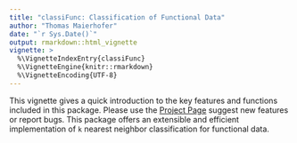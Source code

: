 ```yaml
---
title: "classiFunc: Classification of Functional Data"
author: "Thomas Maierhofer"
date: "`r Sys.Date()`"
output: rmarkdown::html_vignette
vignette: >
  %\VignetteIndexEntry{classiFunc}
  %\VignetteEngine{knitr::rmarkdown}
  %\VignetteEncoding{UTF-8}
---
```


This vignette gives a quick introduction to the key features and functions included in this package. Please use the [Project Page](https://github.com/maierhofert/classiFunc/) suggest new features or report bugs. This package offers an extensible and efficient implementation of `k` nearest neighbor classification for functional data.
<!-- All functionality of this package can also be accessed through the `mlr` package -->
<!-- [Project Page](https://github.com/mlr-org/mlr/). For an introduction on how to use `mlr` check out the [Online Tutorial](https://mlr-org.github.io/mlr-tutorial/). -->





<!-- Vignettes are long form documentation commonly included in packages. Because they are part of the distribution of the package, they need to be as compact as possible. The `html_vignette` output type provides a custom style sheet (and tweaks some options) to ensure that the resulting html is as small as possible. The `html_vignette` format: -->

<!-- - Never uses retina figures -->
<!-- - Has a smaller default figure size -->
<!-- - Uses a custom CSS stylesheet instead of the default Twitter Bootstrap style -->

<!-- ## Vignette Info -->

<!-- Note the various macros within the `vignette` section of the metadata block above. These are required in order to instruct R how to build the vignette. Note that you should change the `title` field and the `\VignetteIndexEntry` to match the title of your vignette. -->

<!-- ## Styles -->

<!-- The `html_vignette` template includes a basic CSS theme. To override this theme you can specify your own CSS in the document metadata as follows: -->

<!--     output:  -->
<!--       rmarkdown::html_vignette: -->
<!--         css: mystyles.css -->

<!-- ## Figures -->

<!-- The figure sizes have been customised so that you can easily put two images side-by-side.  -->

<!-- ```{r, fig.show='hold'} -->
<!-- plot(1:10) -->
<!-- plot(10:1) -->
<!-- ``` -->

<!-- You can enable figure captions by `fig_caption: yes` in YAML: -->

<!--     output: -->
<!--       rmarkdown::html_vignette: -->
<!--         fig_caption: yes -->

<!-- Then you can use the chunk option `fig.cap = "Your figure caption."` in **knitr**. -->

<!-- ## More Examples -->

<!-- You can write math expressions, e.g. $Y = X\beta + \epsilon$, footnotes^[A footnote here.], and tables, e.g. using `knitr::kable()`. -->

<!-- ```{r, echo=FALSE, results='asis'} -->
<!-- knitr::kable(head(mtcars, 10)) -->
<!-- ``` -->

<!-- Also a quote using `>`: -->

<!-- > "He who gives up [code] safety for [code] speed deserves neither." -->
<!-- ([via](https://twitter.com/hadleywickham/status/504368538874703872)) -->
